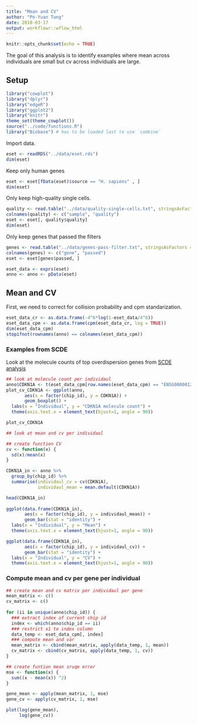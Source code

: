 ```yaml
---
title: "Mean and CV"
author: "Po-Yuan Tung"
date: 2018-03-17
output: workflowr::wflow_html
---
```










```r
knitr::opts_chunk$set(echo = TRUE)
```

The goal of this analysis is to identify examples where mean across individuals are small but cv across individuals are large.

## Setup

```r
library("cowplot")
library("dplyr")
library("edgeR")
library("ggplot2")
library("knitr")
theme_set(theme_cowplot())
source("../code/functions.R")
library("Biobase") # has to be loaded last to use `combine`
```

Import data.

```r
eset <- readRDS("../data/eset.rds")
dim(eset)
```

Keep only human genes
```r
eset <- eset[fData(eset)$source == "H. sapiens" , ]
dim(eset) 
```

Only keep high-quality single cells.

```r
quality <- read.table("../data/quality-single-cells.txt", stringsAsFactors = FALSE)
colnames(quality) <- c("sample", "quality")
eset <- eset[, quality$quality]
dim(eset)
```

Only keep genes that passed the filters

```r
genes <- read.table("../data/genes-pass-filter.txt", stringsAsFactors = FALSE)
colnames(genes) <- c("gene", "passed")
eset <- eset[genes$passed, ]

eset_data <- exprs(eset)
anno <- anno <- pData(eset)
```

## Mean and CV

First, we need to correct for collision probability and cpm standarization.
```r
eset_data_cr <- as.data.frame(-4^6*log(1-eset_data/4^6))
eset_data_cpm <- as.data.frame(cpm(eset_data_cr, log = TRUE))
dim(eset_data_cpm)
stopifnot(rownames(anno) == colnames(eset_data_cpm))
```

### Examples from SCDE
Look at the molecule counts of top overdispersion genes from [SCDE analysis](scde-all.html)

```r
## look at molecule count per individaul
anno$CDKN1A <- t(eset_data_cpm[row.names(eset_data_cpm) == "ENSG00000124762",])
plot_cv_CDKN1A <- ggplot(anno, 
       aes(x = factor(chip_id), y = CDKN1A)) +
       geom_boxplot() +
  labs(x = "Individual", y = "CDKN1A molecule count") +
  theme(axis.text.x = element_text(hjust=1, angle = 90))

plot_cv_CDKN1A

## look at mean and cv per individaul 

## create function CV 
cv <- function(x) {
  sd(x)/mean(x)
}

CDKN1A_in <- anno %>% 
  group_by(chip_id) %>% 
  summarise(individaul_cv = cv(CDKN1A),
            individaul_mean = mean.default(CDKN1A))

head(CDKN1A_in)
                            
ggplot(data.frame(CDKN1A_in), 
       aes(x = factor(chip_id), y = individaul_mean)) +
       geom_bar(stat = "identity") +
  labs(x = "Individual", y = "Mean") +
  theme(axis.text.x = element_text(hjust=1, angle = 90))

ggplot(data.frame(CDKN1A_in), 
       aes(x = factor(chip_id), y = individaul_cv)) +
       geom_bar(stat = "identity") +
  labs(x = "Individual", y = "CV") +
  theme(axis.text.x = element_text(hjust=1, angle = 90))
```

### Compute mean and cv per gene per individual
```r
## create mean and cv matrix per individaul per gene
mean_matrix <- c()  
cv_matrix <- c()
  
for (ii in unique(anno$chip_id)) {
  ### extract index of current chip id
  index <- which(anno$chip_id == ii)
  ### restrict x1 to index column
  data_temp <- eset_data_cpm[, index]
  ### compute mean and var
  mean_matrix <- cbind(mean_matrix, apply(data_temp, 1, mean))
  cv_matrix <- cbind(cv_matrix, apply(data_temp, 1, cv))
}

## create funtion mean sruqe error
mse <- function(x) {
  sum((x - mean(x)) ^2)
} 

gene_mean <- apply(mean_matrix, 1, mse)
gene_cv <- apply(cv_matrix, 1, mse)

plot(log(gene_mean),
     log(gene_cv))
```

